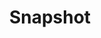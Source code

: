 ---
title: 'Snapshot'
openapi: '/api-reference/market-data/indices/en/openapi.yaml GET /market-data/v1/indices/snapshot'
---